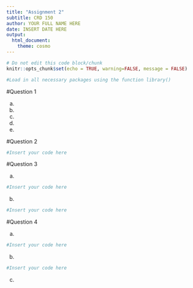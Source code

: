 ```yaml
---
title: "Assignment 2"
subtitle: CRD 150
author: YOUR FULL NAME HERE
date: INSERT DATE HERE
output: 
  html_document:
    theme: cosmo
---
```


```r
# Do not edit this code block/chunk
knitr::opts_chunk$set(echo = TRUE, warning=FALSE, message = FALSE)
```


```r
#Load in all necessary packages using the function library()
```

#Question 1

a.

b.

c.

d.

e.

#Question 2


```r
#Insert your code here
```

#Question 3

a.

```r
#Insert your code here
```


b.

```r
#Insert your code here
```

#Question 4

a.

```r
#Insert your code here
```


b.

```r
#Insert your code here
```


c.

